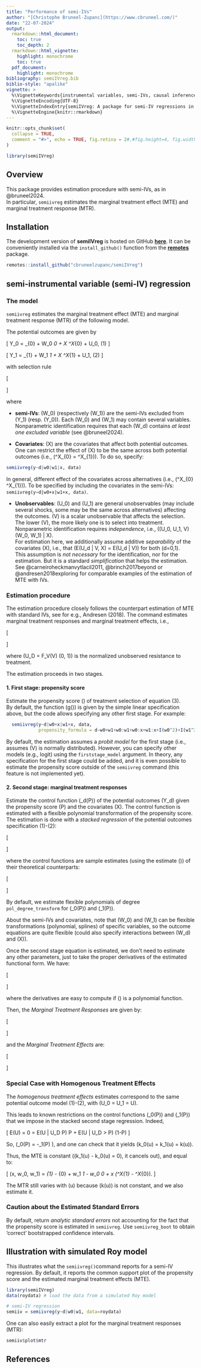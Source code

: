 ```yaml
---
title: "Performance of semi-IVs"
author: "[Christophe Bruneel-Zupanc](https://www.cbruneel.com/)"
date: "22-07-2024"
output:
  rmarkdown::html_document:
    toc: true
    toc_depth: 2
  rmarkdown::html_vignette:
    highlight: monochrome
    toc: true
  pdf_document:
    highlight: monochrome
bibliography: semiIVreg.bib
biblio-style: "apalike"
vignette: >
  %\VignetteKeywords{instrumental variables, semi-IVs, causal inference}
  %\VignetteEncoding{UTF-8}
  %\VignetteIndexEntry{semiIVreg: A package for semi-IV regressions in R}
  %\VignetteEngine{knitr::rmarkdown}
---
```


```r
knitr::opts_chunk$set(
  collapse = TRUE,
  comment = "#>", echo = TRUE, fig.retina = 2#,#fig.height=4, fig.width=5, fig.align='center'
)
```

```r
library(semiIVreg)
```



## Overview

This package provides estimation procedure with semi-IVs, as in @bruneel2024.  
In particular, `semiivreg` estimates the marginal treatment effect (MTE) and marginal treatment response (MTR). 

## Installation

The development version of **semiIVreg** is hosted on GitHub [**here**](https://github.com/cbruneelzupanc/semiIVreg/). It can be conveniently installed via the `install_github()` function from the [**remotes**](https://CRAN.R-project.org/package=remotes) package.
```r
remotes::install_github("cbruneelzupanc/semiIVreg")
```


## semi-instrumental variable (semi-IV) regression
### The model

`semiivreg` estimates the marginal treatment effect (MTE) and marginal treatment response (MTR) of the following model.  

The potential outcomes are given by

\[
Y_0 = \delta_{0} + W_0 \beta_0 + X \beta^X_{0} + U_0, \quad \quad \quad (1)
\]

\[
Y_1 = \delta_{1} + W_1 \beta_1 + X \beta^X_{1} + U_1, \quad \quad \quad (2)
\]

with selection rule

\[
\begin{aligned}
D^* &= g(W_0, W_1, X) - V \\
&= - (\alpha + \alpha_0 W_0 + \alpha_1 W_1 + \alpha_{X} X ) - V, \quad \quad \quad (3) \\
\text{ with } \quad D &= \mathbb{I}(D^* > 0),
\end{aligned}
\]

where  

- **semi-IVs**: \(W_0\) (respectively \(W_1\)) are the semi-IVs excluded from \(Y_1\) (resp. \(Y_0\)). Each \(W_0\) and \(W_1\) may contain several variables. Nonparametric identification requires that each \(W_d\) contains *at least one excluded variable* (see @bruneel2024).  

- **Covariates**: \(X\) are the covariates that affect both potential outcomes. One can restrict the effect of \(X\) to be the same across both potential outcomes (i.e., \(\beta^X_{0} = \beta^X_{1}\)). To do so, specify:  
```r
semiivreg(y~d|w0|w1|x, data)
```
In general, different effect of the covariates across alternatives (i.e., \(\beta^X_{0} \neq \beta^X_{1}\)). To be specified by including the covariates in the semi-IVs: `semiivreg(y~d|w0+x|w1+x, data)`.

- **Unobservables**: \(U_0\) and \(U_1\) are general unobservables (may include several shocks, some may be the same across alternatives) affecting the outcomes. \(V\) is a scalar unobservable that affects the selection. The lower \(V\), the more likely one is to select into treatment. Nonparametric identification requires *independence*, i.e., \((U_0, U_1, V) \perp (W_0, W_1) | X\).   
For estimation here, we additionally assume additive *separability* of the covariates \(X\), i.e., that \(E(U_d | V, X) = E(U_d | V)\) for both \(d=0,1\).   
This assumption is *not necessary* for the identification, nor for the estimation. But it is a standard *simplification* that helps the estimation. See @carneiroheckmanvytlacil2011, @brinch2017beyond or @andresen2018exploring for comparable examples of the estimation of MTE with IVs.




### Estimation procedure

The estimation procedure closely follows the counterpart estimation of MTE with standard IVs, see for e.g., Andresen (2018). The command estimates marginal treatment responses and marginal treatment effects, i.e.,

\[
\begin{aligned}
MTR_d(u, w_d, x) &= E(Y_d | X=x, W_d=w_d, U_D=u), \\
MTE(u, x, w_0, w_1) &= E(Y_1 - Y_0 | X = x, W_0=w_0, W_1=w_1, U_D=u) \\
&= MTR_1(u, w_1, x) - MTR_0(u, w_0, x),
\end{aligned}
\]

where \(U_D = F_V(V) \sim \mathcal{U}(0, 1)\) is the normalized unobserved resistance to treatment.

The estimation proceeds in two stages.    

#### 1. First stage: propensity score
Estimate the propensity score \(\hat{P}\) of treatment selection of equation (3).  
By default, the function \(g(\cdot)\) is given by the simple linear specification above, but the code allows specifying any other first stage. For example:

```r
  semiivreg(y~d|w0+x|w1+x, data,
            propensity_formula = d~w0+w1+w0:w1+w0:x+w1:x+I(w0^2)+I(w1^2))
```

By default, the estimation assumes a *probit model* for the first stage (i.e., assumes \(V\) is normally distributed). However, you can specify other models (e.g., logit) using the `firststage_model` argument. In theory, any specification for the first stage could be added, and it is even possible to estimate the propensity score outside of the `semiivreg` command (this feature is not implemented yet).      





#### 2. Second stage: marginal treatment responses
Estimate the control function \(\kappa_d(P)\) of the potential outcomes \(Y_d\) given the propensity score \(P\) and the covariates \(X\). The control function is estimated with a flexible polynomial transformation of the propensity score. The estimation is done with a *stacked regression* of the potential outcomes specification (1)-(2):

\[
\begin{aligned}
E[Y|W_0, W_1, X, \hat{P}] = &D \times ( \delta_{1} + W_1 \beta_1 + X \beta^X_{1} + \kappa_1(\hat{P}) ) + \\
&(1-D) \times ( \delta_{0} + W_0 \beta_0 + X \beta^X_{0} + \kappa_0(\hat{P})).
\end{aligned}
\]

where the control functions are sample estimates (using the estimate \(\hat{P}\)) of their theoretical counterparts:

\[
\begin{aligned}
\kappa_1(P) &= E[ U_1 | D=1, W_1, W_0, X,P] = E[U_1|D=1, P] = E[U_1 | U_D \leq P] \\
\kappa_0(P) &= E[ U_0 | D=0, W_1, W_0, X,P] = E[U_0|D=0, P] = E[U_0 | U_D > P]
\end{aligned}
\]

By default, we estimate flexible polynomials of degree `pol_degree_transform` for \(\kappa_0(P)\) and \(\kappa_1(P)\).

About the semi-IVs and covariates, note that \(W_0\) and \(W_1\) can be flexible transformations (polynomial, splines) of specific variables, so the outcome equations are quite flexible (could also specify interactions between \(W_d\) and \(X\)).

Once the second stage equation is estimated, we don't need to estimate any other parameters, just to take the proper derivatives of the estimated functional form. We have:

\[
\begin{aligned}
\hat{k}_1(u) &= E[ U_1 | U_D=u] = \hat{\kappa}_1(u) + u \hat{\kappa}_1'(u) \\
\hat{k}_0(u) &= E[ U_0 | U_D=u] = \hat{\kappa}_0(u) - (1-u) \hat{\kappa}_0'(u)
\end{aligned}
\]

where the derivatives are easy to compute if \(\kappa\) is a polynomial function.

Then, the *Marginal Treatment Responses* are given by:

\[
\begin{aligned}
\hat{MTR}_d(u, w_d, x) &= E(Y_d | X=x, W_d=w_d, U_D=u) = \hat{\delta}_{d} + w_d \hat{\beta}_d + x \hat{\beta}^X_{d} + \hat{k}_d(u)
\end{aligned}
\]

and the *Marginal Treatment Effects* are:

\[
\begin{aligned}
\hat{MTE}(u, x, w_0, w_1) = \hat{MTR}_1(u, w_1, x) - \hat{MTR}_0(u, w_0, x)
\end{aligned}
\]







###  Special Case with Homogenous Treatment Effects

The *homogenous treatment effects* estimates correspond to the same potential outcome model (1)-(2), with \(U_0 = U_1 = U\).

This leads to known restrictions on the control functions \(\kappa_0(P)\) and \(\kappa_1(P)\) that we impose in the stacked second stage regression. Indeed,

\[
E(U) = 0 = E(U | U_D \leq P) P + E(U | U_D > P) (1-P)
\]

So, \(\kappa_0(P) = -\kappa_1(P) \frac{P}{1-P}\), and one can check that it yields \(k_0(u) = k_1(u) = k(u)\).

Thus, the MTE is constant (\(k_1(u) - k_0(u) = 0\), it cancels out), and equal to:

\[
\hat{MTE}(x, w_0, w_1) = \hat{\delta}_{1} - \hat{\delta}_{0} + w_1 \hat{\beta}_1 - w_0 \hat{\beta}_0 + x (\hat{\beta}^X_{1} - \hat{\beta}^X_{0}).
\]

The MTR still varies with \(u\) because \(k(u)\) is not constant, and we also estimate it.

### Caution about the Estimated Standard Errors

By default, return *analytic standard errors* not accounting for the fact that the propensity score is estimated in `semiivreg`. Use `semiivreg_boot` to obtain 'correct' bootstrapped confidence intervals.





## Illustration with simulated Roy model

This illustrates what the `semiivreg()`command reports for a semi-IV regression. 
By default, it reports the common support plot of the propensity score and the estimated marginal treatment effects (MTE). 

```r
library(semiIVreg)
data(roydata) # load the data from a simulated Roy model

# semi-IV regression
semiiv = semiivreg(y~d|w0|w1, data=roydata) 
```

One can also easily extract a plot for the marginal treatment responses (MTR):
```r
semiiv$plot$mtr
```



## References


